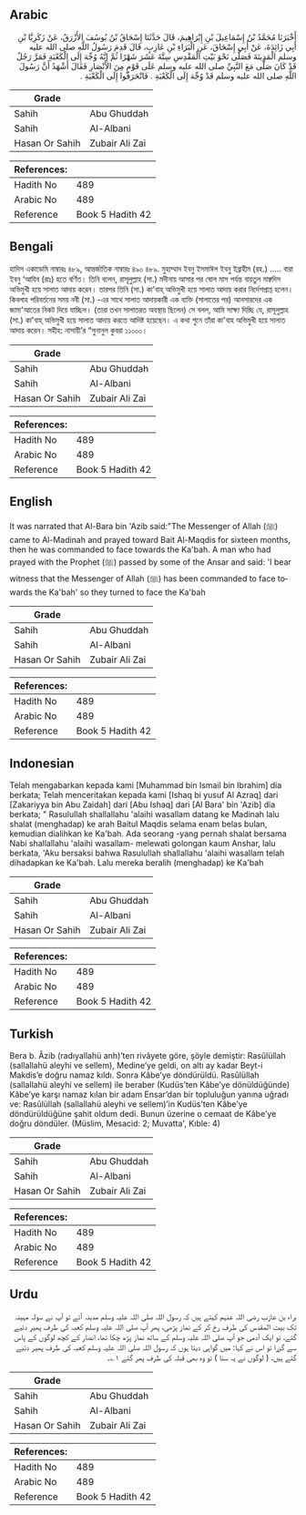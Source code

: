 ## Arabic


<div dir="rtl" lang="ar" style={{fontSize:'larger',backgroundColor:'#f8f9fa',padding:20}}>
أَخْبَرَنَا مُحَمَّدُ بْنُ إِسْمَاعِيلَ بْنِ إِبْرَاهِيمَ، قَالَ حَدَّثَنَا إِسْحَاقُ بْنُ يُوسُفَ الأَزْرَقُ، عَنْ زَكَرِيَّا بْنِ أَبِي زَائِدَةَ، عَنْ أَبِي إِسْحَاقَ، عَنِ الْبَرَاءِ بْنِ عَازِبٍ، قَالَ قَدِمَ رَسُولُ اللَّهِ صلى الله عليه وسلم الْمَدِينَةَ فَصَلَّى نَحْوَ بَيْتِ الْمَقْدِسِ سِتَّةَ عَشَرَ شَهْرًا ثُمَّ إِنَّهُ وُجِّهَ إِلَى الْكَعْبَةِ فَمَرَّ رَجُلٌ قَدْ كَانَ صَلَّى مَعَ النَّبِيِّ صلى الله عليه وسلم عَلَى قَوْمٍ مِنَ الأَنْصَارِ فَقَالَ أَشْهَدُ أَنَّ رَسُولَ اللَّهِ صلى الله عليه وسلم قَدْ وُجِّهَ إِلَى الْكَعْبَةِ ‏.‏ فَانْحَرَفُوا إِلَى الْكَعْبَةِ ‏.‏
</div>
<div style={{backgroundColor:'#f8f9fa',padding:20, marginBottom: 10}}><table> <thead> <tr> <th>Grade</th> <th></th> </tr> </thead> <tbody> <tr><td>Sahih</td><td>Abu Ghuddah</td></tr><tr><td>Sahih</td><td>Al-Albani</td></tr><tr><td>Hasan Or Sahih</td><td>Zubair Ali Zai</td></tr></tbody></table><table> <thead> <tr> <th>References:</th> <th></th> </tr> </thead> <tbody><tr><td>Hadith No</td><td>489</td></tr><tr><td>Arabic No</td><td>489</td></tr><tr><td>Reference</td><td>Book 5 Hadith 42</td></tr></tbody></table></div>

## Bengali


<div dir="ltr" lang="bn" style={{fontSize:'larger',backgroundColor:'#f8f9fa',padding:20}}>
হাদিস একাডেমি নাম্বারঃ ৪৮৯, আন্তর্জাতিক নাম্বারঃ ৪৯০ ৪৮৯. মুহাম্মাদ ইবনু ইসমাঈল ইবনু ইব্রাহীম (রহ.) ..... বারা ইবনু ‘আযিব (রাঃ) হতে বর্ণিত। তিনি বলেন, রাসূলুল্লাহ (সা.) মদীনায় আসার পর ষোল মাস পর্যন্ত বায়তুল মাক্বদিস অভিমুখী হয়ে সালাত আদায় করেন। তারপর তিনি (সা.) কা'বাহ্ অভিমুখী হয়ে সালাত আদায় করার নির্দেশপ্রাপ্ত হলেন। কিবলাহ পরিবর্তনের সময় নবী (সা.) -এর সাথে সালাত আদায়কারী এক ব্যক্তি (সালাতের পর) আনসারদের এক জামা'আতের নিকট দিয়ে যাচ্ছিল। (তারা তখন সালাতরত অবস্থায় ছিলেন) সে বলল, আমি সাক্ষ্য দিচ্ছি যে, রাসূলুল্লাহ (সা.) কা'বাহ্ অভিমুখী হয়ে সালাত আদায় করতে আদিষ্ট হয়েছেন। এ কথা শুনে তাঁরা কা'বাহ অভিমুখী হয়ে সালাত আদায় করেন। সহীহ: নাসায়ী’র “সুনানুল কুবরা ১১০০০।
</div>
<div style={{backgroundColor:'#f8f9fa',padding:20, marginBottom: 10}}><table> <thead> <tr> <th>Grade</th> <th></th> </tr> </thead> <tbody> <tr><td>Sahih</td><td>Abu Ghuddah</td></tr><tr><td>Sahih</td><td>Al-Albani</td></tr><tr><td>Hasan Or Sahih</td><td>Zubair Ali Zai</td></tr></tbody></table><table> <thead> <tr> <th>References:</th> <th></th> </tr> </thead> <tbody><tr><td>Hadith No</td><td>489</td></tr><tr><td>Arabic No</td><td>489</td></tr><tr><td>Reference</td><td>Book 5 Hadith 42</td></tr></tbody></table></div>

## English


<div dir="ltr" lang="en" style={{fontSize:'larger',backgroundColor:'#f8f9fa',padding:20}}>
It was narrated that Al-Bara bin 'Azib said:"The Messenger of Allah (ﷺ) came to Al-Madinah and prayed toward Bait Al-Maqdis for sixteen months, then he was commanded to face towards the Ka'bah. A man who had prayed with the Prophet (ﷺ) passed by some of the Ansar and said: 'I bear witness that the Messenger of Allah (ﷺ) has been commanded to face towards the Ka'bah' so they turned to face the Ka'bah
</div>
<div style={{backgroundColor:'#f8f9fa',padding:20, marginBottom: 10}}><table> <thead> <tr> <th>Grade</th> <th></th> </tr> </thead> <tbody> <tr><td>Sahih</td><td>Abu Ghuddah</td></tr><tr><td>Sahih</td><td>Al-Albani</td></tr><tr><td>Hasan Or Sahih</td><td>Zubair Ali Zai</td></tr></tbody></table><table> <thead> <tr> <th>References:</th> <th></th> </tr> </thead> <tbody><tr><td>Hadith No</td><td>489</td></tr><tr><td>Arabic No</td><td>489</td></tr><tr><td>Reference</td><td>Book 5 Hadith 42</td></tr></tbody></table></div>

## Indonesian


<div dir="ltr" lang="id" style={{fontSize:'larger',backgroundColor:'#f8f9fa',padding:20}}>
Telah mengabarkan kepada kami [Muhammad bin Ismail bin Ibrahim] dia berkata; Telah menceritakan kepada kami [Ishaq bi yusuf Al Azraq] dari [Zakariyya bin Abu Zaidah] dari [Abu Ishaq] dari [Al Bara' bin 'Azib] dia berkata; " Rasulullah shallallahu 'alaihi wasallam datang ke Madinah lalu shalat (menghadap) ke arah Baitul Maqdis selama enam belas bulan, kemudian dialihkan ke Ka'bah. Ada seorang -yang pernah shalat bersama Nabi shallallahu 'alaihi wasallam- melewati golongan kaum Anshar, lalu berkata, 'Aku bersaksi bahwa Rasulullah shallallahu 'alaihi wasallam telah dihadapkan ke Ka'bah. Lalu mereka beralih (menghadap) ke Ka'bah
</div>
<div style={{backgroundColor:'#f8f9fa',padding:20, marginBottom: 10}}><table> <thead> <tr> <th>Grade</th> <th></th> </tr> </thead> <tbody> <tr><td>Sahih</td><td>Abu Ghuddah</td></tr><tr><td>Sahih</td><td>Al-Albani</td></tr><tr><td>Hasan Or Sahih</td><td>Zubair Ali Zai</td></tr></tbody></table><table> <thead> <tr> <th>References:</th> <th></th> </tr> </thead> <tbody><tr><td>Hadith No</td><td>489</td></tr><tr><td>Arabic No</td><td>489</td></tr><tr><td>Reference</td><td>Book 5 Hadith 42</td></tr></tbody></table></div>

## Turkish


<div dir="ltr" lang="tr" style={{fontSize:'larger',backgroundColor:'#f8f9fa',padding:20}}>
Bera b. Âzib (radıyallahü anh)’ten rivâyete göre, şöyle demiştir: Rasûlüllah (sallallahü aleyhi ve sellem), Medine’ye geldi, on altı ay kadar Beyt-i Makdis’e doğru namaz kıldı. Sonra Kâbe’ye döndürüldü. Rasûlüllah (sallallahü aleyhi ve sellem) ile beraber (Kudüs’ten Kâbe’ye dönüldüğünde) Kâbe’ye karşı namaz kılan bir adam Ensar’dan bir topluluğun yanına uğradı ve: Rasûlüllah (sallallahü aleyhi ve sellem)’in Kudüs’ten Kâbe’ye döndürüldüğüne şahit oldum dedi. Bunun üzerine o cemaat de Kâbe’ye doğru döndüler. (Müslim, Mesacid: 2; Muvatta', Kıble: 4)
</div>
<div style={{backgroundColor:'#f8f9fa',padding:20, marginBottom: 10}}><table> <thead> <tr> <th>Grade</th> <th></th> </tr> </thead> <tbody> <tr><td>Sahih</td><td>Abu Ghuddah</td></tr><tr><td>Sahih</td><td>Al-Albani</td></tr><tr><td>Hasan Or Sahih</td><td>Zubair Ali Zai</td></tr></tbody></table><table> <thead> <tr> <th>References:</th> <th></th> </tr> </thead> <tbody><tr><td>Hadith No</td><td>489</td></tr><tr><td>Arabic No</td><td>489</td></tr><tr><td>Reference</td><td>Book 5 Hadith 42</td></tr></tbody></table></div>

## Urdu


<div dir="rtl" lang="ur" style={{fontSize:'larger',backgroundColor:'#f8f9fa',padding:20}}>
براء بن عازب رضی اللہ عنہم کہتے ہیں کہ رسول اللہ صلی اللہ علیہ وسلم مدینہ آئے تو آپ نے سولہ مہینہ تک بیت المقدس کی طرف رخ کر کے نماز پڑھی، پھر آپ صلی اللہ علیہ وسلم کعبہ کی طرف پھیر دئیے گئے، تو ایک آدمی جو آپ صلی اللہ علیہ وسلم کے ساتھ نماز پڑھ چکا تھا، انصار کے کچھ لوگوں کے پاس سے گزرا تو اس نے کہا: میں گواہی دیتا ہوں کہ رسول اللہ صلی اللہ علیہ وسلم کعبہ کی طرف پھیر دئیے گئے ہیں، ( لوگوں نے یہ سنا ) تو وہ بھی قبلہ کی طرف پھر گئے ۱؎۔
</div>
<div style={{backgroundColor:'#f8f9fa',padding:20, marginBottom: 10}}><table> <thead> <tr> <th>Grade</th> <th></th> </tr> </thead> <tbody> <tr><td>Sahih</td><td>Abu Ghuddah</td></tr><tr><td>Sahih</td><td>Al-Albani</td></tr><tr><td>Hasan Or Sahih</td><td>Zubair Ali Zai</td></tr></tbody></table><table> <thead> <tr> <th>References:</th> <th></th> </tr> </thead> <tbody><tr><td>Hadith No</td><td>489</td></tr><tr><td>Arabic No</td><td>489</td></tr><tr><td>Reference</td><td>Book 5 Hadith 42</td></tr></tbody></table></div>